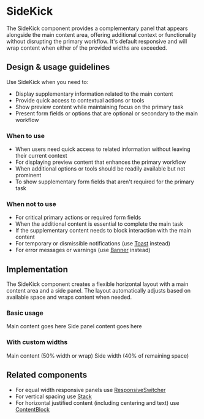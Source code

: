 
# SideKick

The SideKick component provides a complementary panel that appears alongside the
main content area, offering additional context or functionality without
disrupting the primary workflow. It's default responsive and will wrap content
when either of the provided widths are exceeded.

## Design & usage guidelines

Use SideKick when you need to:

- Display supplementary information related to the main content
- Provide quick access to contextual actions or tools
- Show preview content while maintaining focus on the primary task
- Present form fields or options that are optional or secondary to the main
  workflow

### When to use

- When users need quick access to related information without leaving their
  current context
- For displaying preview content that enhances the primary workflow
- When additional options or tools should be readily available but not prominent
- To show supplementary form fields that aren't required for the primary task

### When not to use

- For critical primary actions or required form fields
- When the additional content is essential to complete the main task
- If the supplementary content needs to block interaction with the main content
- For temporary or dismissible notifications (use [Toast](/components/Toast)
  instead)
- For error messages or warnings (use [Banner](/components/Banner) instead)

## Implementation

The SideKick component creates a flexible horizontal layout with a main content
area and a side panel. The layout automatically adjusts based on available space
and wraps content when needed.

### Basic usage

<Canvas>
  <ContentBlock maxWidth="100%">
    <SideKick sideWidth="80px" contentMinWidth="60%">
      <Card>
        <Box padding="base">
          <Text>Main content goes here</Text>
        </Box>
      </Card>
      <Card>
        <Box padding="base">
          <Text>Side panel content goes here</Text>
        </Box>
      </Card>
    </SideKick>
  </ContentBlock>
</Canvas>

### With custom widths

<Canvas>
  <ContentBlock maxWidth="100%">
    <SideKick contentMinWidth="50%" sideWidth="40%">
      <Card>
        <Box padding="base">
          <Text>Main content (50% width or wrap)</Text>
        </Box>
      </Card>
      <Card>
        <Box padding="base">
          <Text> Side width (40% of remaining space)</Text>
        </Box>
      </Card>
    </SideKick>
  </ContentBlock>
</Canvas>

## Related components

- For equal width responsive panels use
  [ResponsiveSwitcher](/components/ResponsiveSwitcher)
- For vertical spacing use [Stack](/components/Stack)
- For horizontal justified content (including centering and text) use
  [ContentBlock](/components/ContentBlock)
